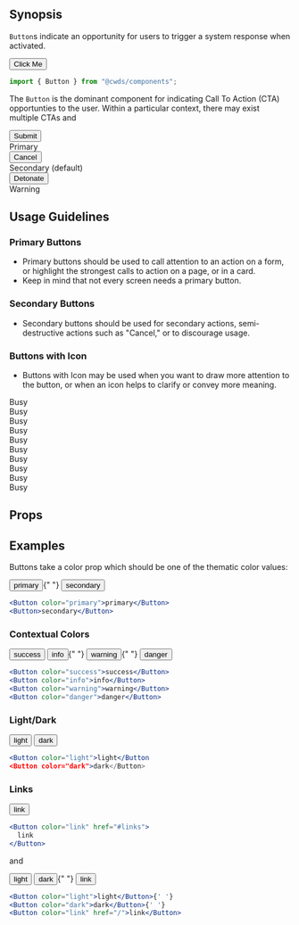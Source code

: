 
## Synopsis

`Button`s indicate an opportunity for users to trigger a system response when activated.

<DemoCard>
  <Button color="primary">Click Me</Button>
</DemoCard>

```jsx
import { Button } from "@cwds/components";
```

The `Button` is the dominant component for indicating Call To Action (CTA) opportunties to the user. Within a particular context, there may exist multiple CTAs and

<DemoCard>
  <div className="d-flex justify-content-around">
    <div className="text-center">
      <Button color="primary">Submit</Button>
      <div>Primary</div>
    </div>
    <div className="text-center">
      <Button>Cancel</Button>
      <div>Secondary (default)</div>
    </div>
    <div className="text-center">
      <Button color="warning">Detonate</Button>
      <div>Warning</div>
    </div>
  </div>
</DemoCard>

## Usage Guidelines

### Primary Buttons

- Primary buttons should be used to call attention to an action on a form, or highlight the strongest calls to action on a page, or in a card.
- Keep in mind that not every screen needs a primary button.

### Secondary Buttons

- Secondary buttons should be used for secondary actions, semi-destructive actions such as "Cancel," or to discourage usage.

### Buttons with Icon

- Buttons with Icon may be used when you want to draw more attention to the button, or when an icon helps to clarify or convey more meaning.

<IconButton icon="circle-notch" spin color="primary" size="sm">
  Busy
</IconButton><br />
<IconButton icon="circle-notch" spin size="sm">
  Busy
</IconButton><br />
<IconButton icon="circle-notch" spin color="secondary" size="sm">
  Busy
</IconButton><br />
<IconButton icon="circle-notch" spin color="accent" size="sm">
  Busy
</IconButton><br />
<IconButton icon="circle-notch" spin color="success" size="sm">
  Busy
</IconButton><br />
<IconButton icon="circle-notch" spin color="info" size="sm">
  Busy
</IconButton><br />
<IconButton icon="circle-notch" spin color="warning" size="sm">
  Busy
</IconButton><br />
<IconButton icon="circle-notch" spin color="danger" size="sm">
  Busy
</IconButton><br />
<IconButton icon="circle-notch" spin color="light" size="sm">
  Busy
</IconButton><br />
<IconButton icon="circle-notch" spin color="dark" size="sm">
  Busy
</IconButton>

## Props

<PropTable docgen={Docgen.Button} />

## Examples

Buttons take a color prop which should be one of the thematic color values:

<div className="my-3">
  <Button color="primary">primary</Button>{" "}
  <Button color="secondary">secondary</Button>
</div>

```jsx
<Button color="primary">primary</Button>
<Button>secondary</Button>
```

### Contextual Colors

<div className="my-3">
  <Button color="success">success</Button> <Button color="info">info</Button>{" "}
  <Button color="warning">warning</Button>{" "}
  <Button color="danger">danger</Button>
</div>

```jsx
<Button color="success">success</Button>
<Button color="info">info</Button>
<Button color="warning">warning</Button>
<Button color="danger">danger</Button>
```

### Light/Dark

<div className="my-3">
  <Button color="light">light</Button> <Button color="dark">dark</Button>
</div>

```jsx
<Button color="light">light</Button
<Button color="dark">dark</Button>
```

### Links

<div className="my-3">
  <Button color="link" href="#links">
    link
  </Button>
</div>

```jsx
<Button color="link" href="#links">
  link
</Button>
```

and

<div className="my-3">
  <Button color="light">light</Button> <Button color="dark">dark</Button>{" "}
  <Button color="link" href="/">
    link
  </Button>
</div>

```jsx
<Button color="light">light</Button>{' '}
<Button color="dark">dark</Button>{' '}
<Button color="link" href="/">link</Button>
```

<!--
### Patterns

@TODO

### Components

@TODO -->
